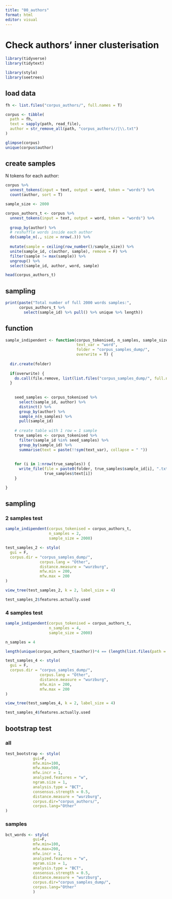 ```yaml
---
title: "00_authors"
format: html
editor: visual
---
```


# Check authors' inner clusterisation

```r
library(tidyverse)
library(tidytext)

library(stylo)
library(seetrees)
```

## load data

```r
fh <- list.files("corpus_authors/", full.names = T)

corpus <- tibble(
  path = fh,
  text = sapply(path, read_file),
  author = str_remove_all(path, "corpus_authors//|\\.txt")
)

glimpse(corpus)
unique(corpus$author)
```

## create samples

N tokens for each author:

```r
corpus %>% 
  unnest_tokens(input = text, output = word, token = "words") %>% 
  count(author, sort = T)
```

```r
sample_size <- 2000
```

```r
corpus_authors_t <- corpus %>% 
  unnest_tokens(input = text, output = word, token = "words") %>% 
  
  group_by(author) %>% 
  # reshuffle words inside each author
  do(sample_n(., size = nrow(.))) %>%
  
  mutate(sample = ceiling(row_number()/sample_size)) %>% 
  unite(sample_id, c(author, sample), remove = F) %>% 
  filter(sample != max(sample)) %>% 
  ungroup() %>% 
  select(sample_id, author, word, sample)

head(corpus_authors_t)
```

## sampling

```r
print(paste("Total number of full 2000 words samples:",
      corpus_authors_t %>% 
        select(sample_id) %>% pull() %>% unique %>% length))
```

## function

```r
sample_indipendent <- function(corpus_tokenised, n_samples, sample_size,
                               text_var = "word", 
                               folder = "corpus_samples_dump/",
                               overwrite = T) {
  
  dir.create(folder)
  
  if(overwrite) {
    do.call(file.remove, list(list.files("corpus_samples_dump/", full.names = TRUE)))
  }
  
    
    seed_samples <- corpus_tokenised %>% 
      select(sample_id, author) %>% 
      distinct() %>% 
      group_by(author) %>% 
      sample_n(n_samples) %>% 
      pull(sample_id)
    
    # create table with 1 row = 1 sample
    true_samples <- corpus_tokenised %>% 
      filter(sample_id %in% seed_samples) %>% 
      group_by(sample_id) %>% 
      summarise(text = paste(!!sym(text_var), collapse = " "))
    
    
    for (i in 1:nrow(true_samples)) {
      write_file(file = paste0(folder, true_samples$sample_id[i], ".txt"),
                 true_samples$text[i])
    }

}
```

## sampling

### 2 samples test

```r
sample_indipendent(corpus_tokenised = corpus_authors_t,
                   n_samples = 2,
                   sample_size = 2000)
```

```r
test_samples_2 <- stylo(
  gui = F,
  corpus.dir = "corpus_samples_dump/",
               corpus.lang = "Other",
               distance.measure = "wurzburg",
               mfw.min = 200,
               mfw.max = 200
)
```

```r
view_tree(test_samples_2, k = 2, label_size = 4)
```

```r
test_samples_2$features.actually.used
```

### 4 samples test

```r
sample_indipendent(corpus_tokenised = corpus_authors_t,
                   n_samples = 4,
                   sample_size = 2000)
```

```r
n_samples = 4

length(unique(corpus_authors_t$author))*4 == (length(list.files(path = "corpus_samples_dump/")))
```

```r
test_samples_4 <- stylo(
  gui = F,
  corpus.dir = "corpus_samples_dump/",
               corpus.lang = "Other",
               distance.measure = "wurzburg",
               mfw.min = 200,
               mfw.max = 200
)
```

```r
view_tree(test_samples_4, k = 2, label_size = 4)
```

```r
test_samples_4$features.actually.used
```

## bootstrap test

### all

```r
test_bootstrap <- stylo(
            gui=F,
            mfw.min=100,
            mfw.max=500,
            mfw.incr = 1,
            analyzed.features = "w",
            ngram.size = 1,
            analysis.type = "BCT",
            consensus.strength = 0.5,
            distance.measure = "wurzburg",
            corpus.dir="corpus_authors/",
            corpus.lang="Other"
)
```

### samples

```r
bct_words <- stylo(
            gui=F,
            mfw.min=100,
            mfw.max=200,
            mfw.incr = 1,
            analyzed.features = "w",
            ngram.size = 1,
            analysis.type = "BCT",
            consensus.strength = 0.5,
            distance.measure = "wurzburg",
            corpus.dir="corpus_samples_dump/",
            corpus.lang="Other"
            )
```
